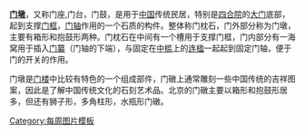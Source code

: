 '''[[门墩]]'''，又称门座,门台，门鼓，是用于[[中国]]传统民居，特别是[[四合院]]的[[大门]]底部，起到支撑[[门框]]，[[门轴]]作用的一个石质的构件。整体称门枕石，门外部分称为门墩，主要有箱形和抱鼓形两种。门枕石在中间有一个槽用于支撑门框，门内部分有一海窝用于插入[[门纂]]（门轴的下端），与固定在[[中槛]]上的[[连楹]]一起起到固定门轴，便于门的开关的作用。

门墩是[[四合院#门楼|门楼]]中比较有特色的一个组成部件，门礅上通常雕刻一些中国传统的吉祥图案，因此是了解中国传统文化的石刻艺术品。北京的门礅主要以箱形和抱鼓形居多，但还有狮子形，多角柱形，水瓶形门礅。
<noinclude>[[Category:每周图片模板]]</noinclude>